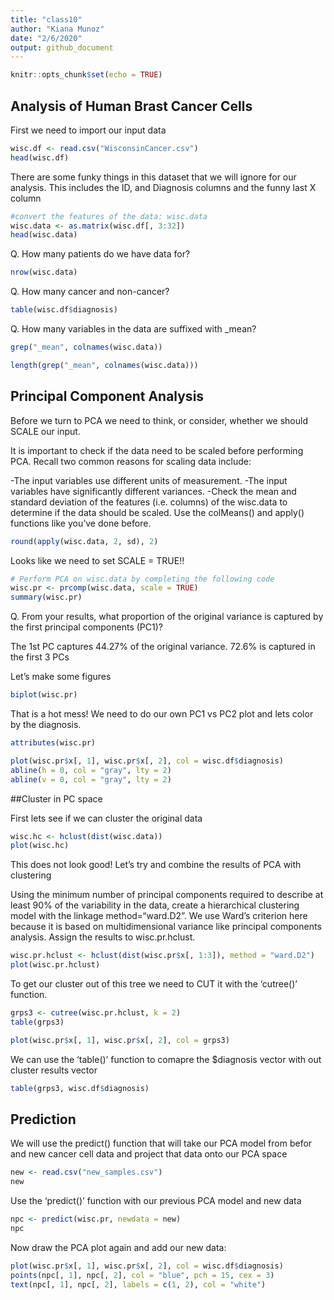 ```yaml
---
title: "class10"
author: "Kiana Munoz"
date: "2/6/2020"
output: github_document
---
```


```r
knitr::opts_chunk$set(echo = TRUE)
```

## Analysis of Human Brast Cancer Cells

First we need to import our input data

```r
wisc.df <- read.csv("WisconsinCancer.csv")
head(wisc.df)
```

There are some funky things in this dataset that we will ignore for our analysis. This includes the ID, and Diagnosis columns and the funny last X column

```r
#convert the features of the data: wisc.data
wisc.data <- as.matrix(wisc.df[, 3:32])
head(wisc.data)
```

Q. How many patients do we have data for?

```r
nrow(wisc.data)
```

Q. How many cancer and non-cancer?

```r
table(wisc.df$diagnosis)
```

Q. How many variables in the data are suffixed with _mean?

```r
grep("_mean", colnames(wisc.data))
```
```r
length(grep("_mean", colnames(wisc.data)))

```


## Principal Component Analysis

Before we turn to PCA we need to think, or consider, whether we should SCALE our input.

It is important to check if the data need to be scaled before performing PCA. Recall two common reasons for scaling data include:

-The input variables use different units of measurement.
-The input variables have significantly different variances.
-Check the mean and standard deviation of the features (i.e. columns) of the wisc.data to determine if the data should be scaled. Use the colMeans() and apply() functions like you’ve done before.

```r
round(apply(wisc.data, 2, sd), 2)
```

Looks like we need to set SCALE = TRUE!!

```r
# Perform PCA on wisc.data by completing the following code
wisc.pr <- prcomp(wisc.data, scale = TRUE)
summary(wisc.pr)
```

Q. From your results, what proportion of the original variance is captured by the first principal components (PC1)?
  
  The 1st PC captures 44.27% of the original variance. 72.6% is captured in the first 3 PCs

Let's make some figures

```r
biplot(wisc.pr)
```

That is a hot mess! We need to do our own PC1 vs PC2 plot and lets color by the diagnosis.

```r
attributes(wisc.pr)
```

```r
plot(wisc.pr$x[, 1], wisc.pr$x[, 2], col = wisc.df$diagnosis)
abline(h = 0, col = "gray", lty = 2)
abline(v = 0, col = "gray", lty = 2)
```

##Cluster in PC space

First lets see if we can cluster the original data

```r
wisc.hc <- hclust(dist(wisc.data))
plot(wisc.hc)
```

This does not look good! Let's try and combine the results of PCA with clustering

Using the minimum number of principal components required to describe at least 90% of the variability in the data, create a hierarchical clustering model with the linkage method="ward.D2". We use Ward’s criterion here because it is based on multidimensional variance like principal components analysis. Assign the results to wisc.pr.hclust.

```r
wisc.pr.hclust <- hclust(dist(wisc.pr$x[, 1:3]), method = "ward.D2")
plot(wisc.pr.hclust)
```

To get our cluster out of this tree we need to CUT it with the 'cutree()' function.

```r
grps3 <- cutree(wisc.pr.hclust, k = 2)
table(grps3)
```

```r
plot(wisc.pr$x[, 1], wisc.pr$x[, 2], col = grps3)
```

We can use the 'table()' function to comapre the $diagnosis vector with out cluster results vector

```r
table(grps3, wisc.df$diagnosis)
```

## Prediction
We will use the predict() function that will take our PCA model from befor and new cancer cell data and project that data onto our PCA space

```r
new <- read.csv("new_samples.csv")
new
```


Use the 'predict()' function with our previous PCA model and new data

```r
npc <- predict(wisc.pr, newdata = new)
npc
```

Now draw the PCA plot again and add our new data:

```r
plot(wisc.pr$x[, 1], wisc.pr$x[, 2], col = wisc.df$diagnosis)
points(npc[, 1], npc[, 2], col = "blue", pch = 15, cex = 3)
text(npc[, 1], npc[, 2], labels = c(1, 2), col = "white")
```























